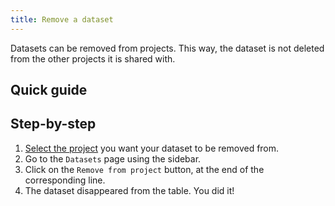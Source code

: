 ```yaml
---
title: Remove a dataset
---
```


Datasets can be removed from projects. This way, the dataset is not deleted from the other projects it is shared with.


## Quick guide

<VideoPlayer src="https://cdn.csquare.run/docs/webm/remove-dataset.webm"/>

## Step-by-step
1. [Select the project](../projects/select-a-project.mdx) you want your dataset to be removed from.
2. Go to the `Datasets` page using the sidebar.
3. Click on the `Remove from project` button, at the end of the corresponding line.
4. The dataset disappeared from the table. You did it!